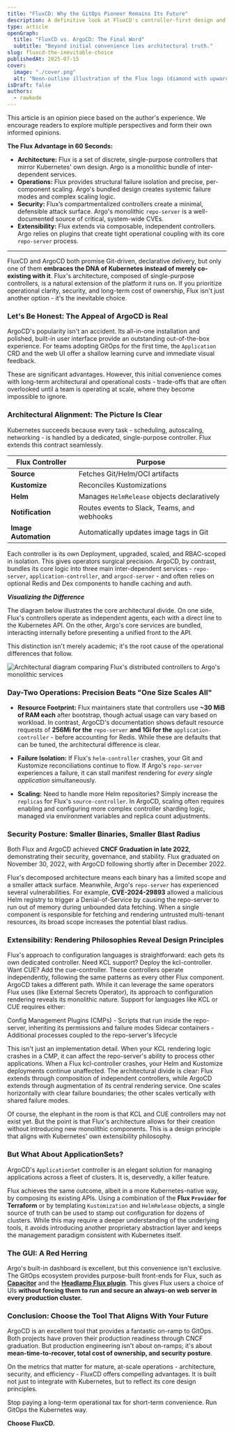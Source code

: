 ```yaml
---
title: "FluxCD: Why the GitOps Pioneer Remains Its Future"
description: A definitive look at FluxCD's controller-first design and why its architectural alignment with Kubernetes offers superior security, efficiency, and operational maturity over ArgoCD.
type: article
openGraph:
  title: "FluxCD vs. ArgoCD: The Final Word"
  subtitle: "Beyond initial convenience lies architectural truth."
slug: fluxcd-the-inevitable-choice
publishedAt: 2025-07-15
cover:
  image: "./cover.png"
  alt: "Neon-outline illustration of the Flux logo (diamond with upward arrow) on a dark grid, emitting glowing blue-to-purple streams that flow into a neon Kubernetes wheel inside a hexagon - conveying a dynamic GitOps pipeline from Flux to Kubernetes."
isDraft: false
authors:
  - rawkode
---
```



<Aside variant="info">
This article is an opinion piece based on the author's experience. We encourage readers to explore multiple perspectives and form their own informed opinions.
</Aside>

**The Flux Advantage in 60 Seconds:**
* **Architecture:** Flux is a set of discrete, single-purpose controllers that mirror Kubernetes' own design. Argo is a monolithic bundle of inter-dependent services.
* **Operations:** Flux provides structural failure isolation and precise, per-component scaling. Argo's bundled design creates systemic failure modes and complex scaling logic.
* **Security:** Flux’s compartmentalized controllers create a minimal, defensible attack surface. Argo's monolithic `repo-server` is a well-documented source of critical, system-wide CVEs.
* **Extensibility:** Flux extends via composable, independent controllers. Argo relies on plugins that create tight operational coupling with its core `repo-server` process.

---

FluxCD and ArgoCD both promise Git-driven, declarative delivery, but only one of them **embraces the DNA of Kubernetes instead of merely co-existing with it**. Flux's architecture, composed of single-purpose controllers, is a natural extension of the platform it runs on. If you prioritize operational clarity, security, and long-term cost of ownership, Flux isn't just another option - it's the inevitable choice.

### Let's Be Honest: The Appeal of ArgoCD is Real

ArgoCD's popularity isn't an accident. Its all-in-one installation and polished, built-in user interface provide an outstanding out-of-the-box experience. For teams adopting GitOps for the first time, the `Application` CRD and the web UI offer a shallow learning curve and immediate visual feedback.

These are significant advantages. However, this initial convenience comes with long-term architectural and operational costs - trade-offs that are often overlooked until a team is operating at scale, where they become impossible to ignore.

### Architectural Alignment: The Picture Is Clear

Kubernetes succeeds because every task - scheduling, autoscaling, networking - is handled by a dedicated, single-purpose controller. Flux extends this contract seamlessly.

| Flux Controller     | Purpose                                       |
| ------------------- | --------------------------------------------- |
| **Source** | Fetches Git/Helm/OCI artifacts                |
| **Kustomize** | Reconciles Kustomizations                     |
| **Helm** | Manages `HelmRelease` objects declaratively     |
| **Notification** | Routes events to Slack, Teams, and webhooks   |
| **Image Automation**| Automatically updates image tags in Git       |

Each controller is its own Deployment, upgraded, scaled, and RBAC-scoped in isolation. This gives operators surgical precision. ArgoCD, by contrast, bundles its core logic into three main inter-dependent services - `repo-server`, `application-controller`, and `argocd-server` - and often relies on optional Redis and Dex components to handle caching and auth.

***Visualizing the Difference***

The diagram below illustrates the core architectural divide. On one side, Flux's controllers operate as independent agents, each with a direct line to the Kubernetes API. On the other, Argo's core services are bundled, interacting internally before presenting a unified front to the API.

This distinction isn't merely academic; it's the root cause of the operational differences that follow.

![Architectural diagram comparing Flux's distributed controllers to Argo's monolithic services](./comparison.png)

### Day-Two Operations: Precision Beats "One Size Scales All"

- **Resource Footprint:** Flux maintainers state that controllers use **~30 MiB of RAM each** after bootstrap, though actual usage can vary based on workload. In contrast, ArgoCD's documentation shows default resource requests of **256Mi for the** `repo-server` **and 1Gi for the** `application-controller` - before accounting for Redis. While these are defaults that can be tuned, the architectural difference is clear.

- **Failure Isolation:** If Flux's `helm-controller` crashes, your Git and Kustomize reconciliations continue to flow. If Argo's `repo-server` experiences a failure, it can stall manifest rendering for *every single application* simultaneously.

- **Scaling:** Need to handle more Helm repositories? Simply increase the `replicas` for Flux's `source-controller`. In ArgoCD, scaling often requires enabling and configuring more complex controller sharding logic, managed via environment variables and replica count adjustments.

### Security Posture: Smaller Binaries, Smaller Blast Radius

Both Flux and ArgoCD achieved **CNCF Graduation in late 2022**, demonstrating their security, governance, and stability. Flux graduated on November 30, 2022, with ArgoCD following shortly after in December 2022.

Flux's decomposed architecture means each binary has a limited scope and a smaller attack surface. Meanwhile, Argo's `repo-server` has experienced several vulnerabilities. For example, **CVE-2024-29893** allowed a malicious Helm registry to trigger a Denial-of-Service by causing the repo-server to run out of memory during unbounded data fetching. When a single component is responsible for fetching and rendering untrusted multi-tenant resources, its broad scope increases the potential blast radius.


### Extensibility: Rendering Philosophies Reveal Design Principles

Flux's approach to configuration languages is straightforward: each gets its own dedicated controller. Need KCL support? Deploy the kcl-controller. Want CUE? Add the cue-controller. These controllers operate independently, following the same patterns as every other Flux component.
ArgoCD takes a different path. While it can leverage the same operators Flux uses (like External Secrets Operator), its approach to configuration rendering reveals its monolithic nature. Support for languages like KCL or CUE requires either:

Config Management Plugins (CMPs) - Scripts that run inside the repo-server, inheriting its permissions and failure modes
Sidecar containers - Additional processes coupled to the repo-server's lifecycle

This isn't just an implementation detail. When your KCL rendering logic crashes in a CMP, it can affect the repo-server's ability to process other applications. When a Flux kcl-controller crashes, your Helm and Kustomize deployments continue unaffected.
The architectural divide is clear: Flux extends through composition of independent controllers, while ArgoCD extends through augmentation of its central rendering service. One scales horizontally with clear failure boundaries; the other scales vertically with shared failure modes.

Of course, the elephant in the room is that KCL and CUE controllers may not exist yet. But the point is that Flux's architecture allows for their creation without introducing new monolithic components. This is a design principle that aligns with Kubernetes' own extensibility philosophy.

### But What About ApplicationSets?

ArgoCD's `ApplicationSet` controller is an elegant solution for managing applications across a fleet of clusters. It is, deservedly, a killer feature.

Flux achieves the same outcome, albeit in a more Kubernetes-native way, by composing its existing APIs. Using a combination of the **Flux `Provider` for Terraform** or by templating `Kustomization` and `HelmRelease` objects, a single source of truth can be used to stamp out configuration for dozens of clusters. While this may require a deeper understanding of the underlying tools, it avoids introducing another proprietary abstraction layer and keeps the management paradigm consistent with Kubernetes itself.

### The GUI: A Red Herring

Argo's built-in dashboard is excellent, but this convenience isn't exclusive. The GitOps ecosystem provides purpose-built front-ends for Flux, such as **[Capacitor](https://github.com/gimlet-io/capacitor)** and the **[Headlamp Flux plugin](https://github.com/headlamp-k8s/plugins/tree/main/flux)**. This gives Flux users a choice of UIs **without forcing them to run and secure an always-on web server in every production cluster.**

### Conclusion: Choose the Tool That Aligns With Your Future

ArgoCD is an excellent tool that provides a fantastic on-ramp to GitOps. Both projects have proven their production readiness through CNCF graduation. But production engineering isn't about on-ramps; it's about **mean-time-to-recover, total cost of ownership, and security posture**.

On the metrics that matter for mature, at-scale operations - architecture, security, and efficiency - FluxCD offers compelling advantages. It is built not just to integrate with Kubernetes, but to reflect its core design principles.

Stop paying a long-term operational tax for short-term convenience. Run GitOps the Kubernetes way.

**Choose FluxCD.**
